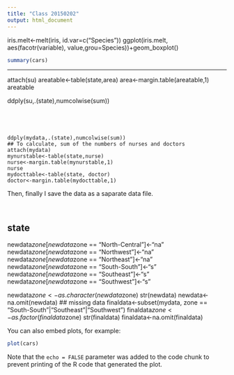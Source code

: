 ```yaml
---
title: "Class 20150202"
output: html_document
---
```

iris.melt<-melt(iris, id.var=c("Species"))
ggplot(iris.melt, aes(facotr(variable), value,grou=Species))+geom_boxplot()

```r
summary(cars)
```





___

attach(su)
areatable<-table(state,area)
area<-margin.table(areatable,1)
areatable

ddply(su,.(state),numcolwise(sum))
```




ddply(mydata,.(state),numcolwise(sum))
## To calculate, sum of the numbers of nurses and doctors
attach(mydata)
mynurstable<-table(state,nurse)
nurse<-margin.table(mynurstable,1)
nurse
mydocttable<-table(state, doctor)
doctor<-margin.table(mydocttable,1)

```
Then, finally I save the data as a saparate data file. 
```


```

state
---
newdata$zone[newdata$zone == "North-Central"]<-"na"
newdata$zone[newdata$zone == "Northwest"]<-"na"
newdata$zone[newdata$zone == "Northeast"]<-"na"
newdata$zone[newdata$zone == "South-South"]<-"s"
newdata$zone[newdata$zone == "Southeast"]<-"s"
newdata$zone[newdata$zone == "Southwest"]<-"s"

newdata$zone <- as.character(newdata$zone)
str(newdata)
newdata<-na.omit(newdata) ## missing data
finaldata<-subset(mydata, zone == "South-South"|"Southeast"|"Southwest")
finaldata$zone <- as.factor(finaldata$zone)
str(finaldata)
finaldata<-na.omit(finaldata)






You can also embed plots, for example:

```r
plot(cars)
```

Note that the `echo = FALSE` parameter was added to the code chunk to prevent printing of the R code that generated the plot.
